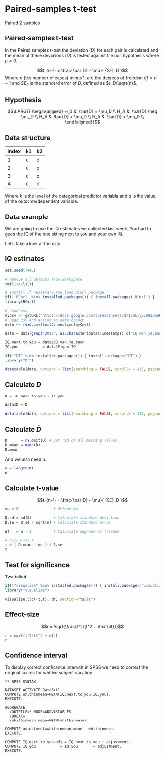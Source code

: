 # Paired-samples t-test {.section}

Paired 2 samples

## Paired-samples t-test

In the Paired samples t-test the deviation ($D$) for each pair is calculated and the mean of these deviations ($\bar{D}$) is tested against the null hypothesis where $\mu = 0$.

$$t_{n-1} = \frac{\bar{D} - \mu}{ {SE}_D }$$
Where $n$ (the number of cases) minus $1$, are the degrees of freedom $df = n - 1$ and $SE_D$ is the standard error of $D$, defined as $s_D/\sqrt{n}$.

## Hypothesis

$$\LARGE{
  \begin{aligned}
  H_0 &: \bar{D} = \mu_D \\
  H_A &: \bar{D} \neq \mu_D \\
  H_A &: \bar{D} > \mu_D \\
  H_A &: \bar{D} < \mu_D \\
  \end{aligned}}$$

## Data structure

index | k1 | k2
------|----|--
1     | d  | d
2     | d  | d
3     | d  | d
4     | d  | d

Where $k$ is the level of the categorical predictor variabla and $d$ is the value of the outcome/dependent variable.

## Data example

We are going to use the IQ estimates we collected last week. You had to gues the IQ of the one sitting next to you and your own IQ.

Let's take a look at the data.

## IQ estimates

```r
set.seed(7845)

# Remove all objects from workspace
rm(list=ls())

# Install if nesserary and load RCurl package
if(!'RCurl' %in% installed.packages()) { install.packages('RCurl') }
library(RCurl)

# Load csv
myCsv <- getURL("https://docs.google.com/spreadsheets/d/13oLFjy5e923weH8bzBipZSvWYS_dpw7B77g5yW_myLg/export?format=csv&id=13oLFjy5e923weH8bzBipZSvWYS_dpw7B77g5yW_myLg")
# Read csv and assing to data object
data <- read.csv(textConnection(myCsv))

data = data[grep("2017", as.character(data$Timestamp)),c("IQ.van.je.buur", "Eigen.IQ")]

IQ.next.to.you = data$IQ.van.je.buur
IQ.you           = data$Eigen.IQ

if(!"DT" %in% installed.packages()) { install.packages("DT") }
library("DT")
```

```r
datatable(data, options = list(searching = FALSE, scrollY = 415, paging = F, info = F))
```

## Calculate $D$ {.smaller .subsection}

```r
D = IQ.next.to.you - IQ.you
```


```r
data$D = D

datatable(data, options = list(searching = FALSE, scrollY = 315, paging = F, info = F))
```

## Calculate $\bar{D}$

```r
D      = na.omit(D) # get rid of all missing values
D.mean = mean(D)
D.mean
```

And we also need n.

```r
n = length(D)
n
```

## Calculate t-value {.subsection}

$$t_{n-1} = \frac{\bar{D} - \mu}{ {SE}_D }$$

```r
mu = 0                # Define mu

D.sd = sd(D)          # Calculate standard deviation
D.se = D.sd / sqrt(n) # Calculate standard error

df   = n - 1          # Calculate degrees of freedom

# Calculate t
t = ( D.mean - mu ) / D.se
t
```

## Test for significance {.subsection}

Two tailed

```r
if(!"visualize" %in% installed.packages()) { install.packages("visualize") }
library("visualize")

visualize.t(c(-t,t), df, section="tails")
```

## Effect-size {.subsection}

$$r = \sqrt{\frac{t^2}{t^2 + \text{df}}}$$

```r
r = sqrt(t^2/(t^2 + df))
r
```

## Confidence interval {.smaller .subsection}

To display correct conficance intervals in SPSS we need to correct the original scores for whithin subject variation.

```{}
** SPSS SYNTAX

DATASET ACTIVATE DataSet1.
COMPUTE whithinmean=MEAN(IQ.next.to.you,IQ.you).
EXECUTE.

AGGREGATE
  /OUTFILE=* MODE=ADDVARIABLES
  /BREAK=
  /whithinmean_mean=MEAN(whithinmean).

COMPUTE adjustment=whithinmean_mean - whithinmean.
EXECUTE.

COMPUTE IQ.next.to.you.adj = IQ.next.to.you + adjustment.
COMPUTE IQ.you           = IQ.you       + adjustment.
EXECUTE.
```
